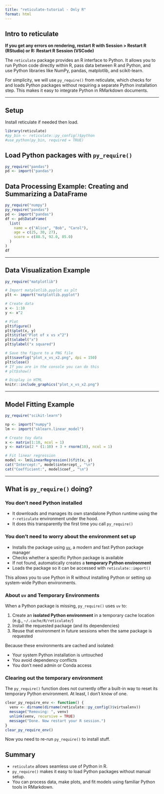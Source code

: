 ```yaml
---
title: "reticulate-tutorial - Only R"
format: html
---
```


## Intro to reticulate

**If you get any errors on rendering, restart R with Session > Restart R (RStudio) or R: Restart R Session (VSCode)**


The `reticulate` package provides an R interface to Python. It allows you to run Python code directly within R, pass data between R and Python, and use Python libraries like NumPy, pandas, matplotlib, and scikit-learn.

For simplicity, we will use `py_require()` from reticulate, which checks for and loads Python packages without requiring a separate Python installation step. This makes it easy to integrate Python in RMarkdown documents.

---

## Setup

Install reticulate if needed then load.

```r
library(reticulate)
#py_bin <- reticulate::py_config()$python
#use_python(py_bin, required = TRUE)
```

## Load Python packages with `py_require()`

```r
py_require("pandas")
pd <- import("pandas")
```


## Data Processing Example: Creating and Summarizing a DataFrame

```r
py_require("numpy")
py_require("pandas")
pd <- import("pandas")
df <- pd$DataFrame(
  list(
    name = c("Alice", "Bob", "Carol"),
    age = c(25, 30, 27),
    score = c(88.5, 92.0, 85.0)
  )
)
df
```

---

## Data Visualization Example

```r
py_require("matplotlib")
```

```r
# Import matplotlib.pyplot as plt
plt <- import("matplotlib.pyplot")

# Create data
x <- 1:10
y <- x^2

# Plot
plt$figure()
plt$plot(x, y)
plt$title("Plot of x vs x^2")
plt$xlabel("x")
plt$ylabel("x squared")

# Save the figure to a PNG file
plt$savefig("plot_x_vs_x2.png", dpi = 150)
plt$close()
# If you are in the console you can do this
# plt$show()
```

```r
# Display in HTML
knitr::include_graphics("plot_x_vs_x2.png")
```

---

## Model Fitting Example

```r
py_require("scikit-learn")
```


```r
np <- import("numpy")
lm <- import("sklearn.linear_model")

# Create toy data
x <- matrix(1:10, ncol = 1)
y <- matrix(2 * (1:10) + 3 + rnorm(10), ncol = 1)

# Fit linear regression
model <- lm$LinearRegression()$fit(x, y)
cat("Intercept:", model$intercept_, "\n")
cat("Coefficient:", model$coef_, "\n")
```

---

## What is `py_require()` doing?

### You don't need Python installed

- It downloads and manages its own standalone Python runtime using the `r-reticulate` environment under the hood.
- It does this transparently the first time you call `py_require()`

### You don't need to worry about the environment set up



- Installs the package using [`uv`](https://github.com/astral-sh/uv), a modern and fast Python package manager
- Checks whether a specific Python package is available
- If not found, automatically creates a **temporary Python environment**
- Loads the package so it can be accessed with `reticulate::import()`

This allows you to use Python in R without installing Python or setting up system-wide Python environments.

### About `uv` and Temporary Environments

When a Python package is missing, `py_require()` uses `uv` to:

1. Create an **isolated Python environment** in a temporary cache location (e.g., `~/.cache/R/reticulate/`)
2. Install the requested package (and its dependencies)
3. Reuse that environment in future sessions when the same package is requested

Because these environments are cached and isolated:

- Your system Python installation is untouched
- You avoid dependency conflicts
- You don’t need admin or Conda access

### Clearing out the temporary environment

The `py_require()` function does not currently offer a built-in way to reset its temporary Python environment. At least, I don't know of one.

```r
clear_py_require_env <- function() {
  venv <- dirname(dirname(reticulate::py_config()$virtualenv))
  message("Removing: ", venv)
  unlink(venv, recursive = TRUE)
  message("Done. Now restart your R session.")
}
clear_py_require_env()
```

Now you need to re-run `py_require()` to install stuff.

## Summary

- `reticulate` allows seamless use of Python in R.
- `py_require()` makes it easy to load Python packages without manual setup.
- You can process data, make plots, and fit models using familiar Python tools in RMarkdown.

